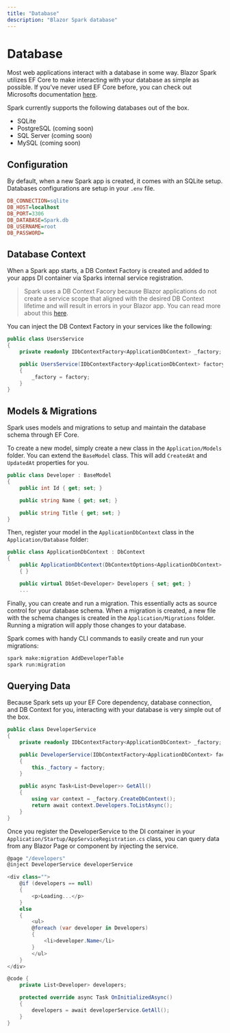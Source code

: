 ```yaml
---
title: "Database"
description: "Blazor Spark database"
---
```


# Database

Most web applications interact with a database in some way. Blazor Spark utilizes EF Core to make interacting with your database as simple as possible.
If you've never used EF Core before, you can check out Microsofts documentation [here](https://learn.microsoft.com/en-us/ef/core/).

Spark currently supports the following databases out of the box.
- SQLite
- PostgreSQL <span class="text-green-500">(coming soon)</span>
- SQL Server <span class="text-green-500">(coming soon)</span>
- MySQL <span class="text-green-500">(coming soon)</span>

## Configuration
By default, when a new Spark app is created, it comes with an SQLite setup. Databases configurations are setup in your `.env` file.
```ini
DB_CONNECTION=sqlite
DB_HOST=localhost
DB_PORT=3306
DB_DATABASE=Spark.db
DB_USERNAME=root
DB_PASSWORD=
```

## Database Context
When a Spark app starts, a DB Context Factory is created and added to your apps DI container via Sparks internal service registration.


> Spark uses a DB Context Facory because Blazor applications do not create a service scope that aligned with the desired DB Context lifetime and will result in errors in your Blazor app.
> You can read more about this [here](https://learn.microsoft.com/en-us/ef/core/dbcontext-configuration/#using-a-dbcontext-factory-eg-for-blazor).

You can inject the DB Context Factory in your services like the following:

```csharp
public class UsersService
{
    private readonly IDbContextFactory<ApplicationDbContext> _factory;

    public UsersService(IDbContextFactory<ApplicationDbContext> factory)
    {
        _factory = factory;
    }
}
```

## Models & Migrations

Spark uses models and migrations to setup and maintain the database schema through EF Core.

To create a new model, simply create a new class in the `Application/Models` folder. You can extend the `BaseModel` class. This will add `CreatedAt` and `UpdatedAt` properties for you.

```csharp
public class Developer : BaseModel
{
    public int Id { get; set; }

    public string Name { get; set; }

    public string Title { get; set; }
}
```

Then, register your model in the `ApplicationDbContext` class in the `Application/Database` folder:
```csharp
public class ApplicationDbContext : DbContext
{
    public ApplicationDbContext(DbContextOptions<ApplicationDbContext> options) : base(options)
    { }

    public virtual DbSet<Developer> Developers { set; get; }
    ...
```

Finally, you can create and run a migration. This essentially acts as source control for your database schema. When a migration is created, a new file with the schema changes is created in the `Application/Migrations` folder. Running a migration will apply those changes to your database.

Spark comes with handy CLI commands to easily create and run your migrations:
```bash
spark make:migration AddDeveloperTable
spark run:migration
```

## Querying Data
Because Spark sets up your EF Core dependency, database connection, and DB Context for you, interacting with your database is very simple out of the box.
```csharp
public class DeveloperService
{
    private readonly IDbContextFactory<ApplicationDbContext> _factory;

    public DeveloperService(IDbContextFactory<ApplicationDbContext> factory)
    {
        this._factory = factory;
    }

    public async Task<List<Developer>> GetAll()
    {
        using var context = _factory.CreateDbContext();
        return await context.Developers.ToListAsync();
    }
}
```

Once you register the DeveloperService to the DI container in your `Application/Startup/AppServiceRegistration.cs` class, you can query data from any Blazor Page or component by injecting the service.
```csharp
@page "/developers"
@inject DeveloperService developerService

<div class="">
    @if (developers == null)
    {
        <p>Loading...</p>
    }
    else
    {
        <ul>
        @foreach (var developer in Developers)
        {
            <li>developer.Name</li>
        }
        </ul>
    }
</div>

@code {
	private List<Developer> developers;

	protected override async Task OnInitializedAsync()
	{
		developers = await developerService.GetAll();
	}
}
```